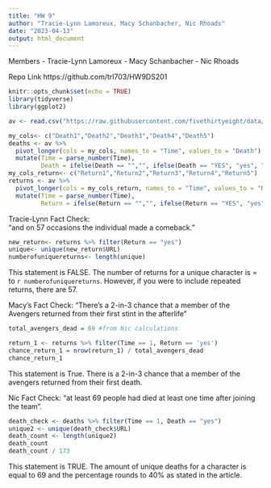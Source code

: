 ```yaml
---
title: "HW 9"
author: "Tracie-Lynn Lamoreux, Macy Schanbacher, Nic Rhoads"
date: "2023-04-13"
output: html_document
---
```


Members
 - Tracie-Lynn Lamoreux
 - Macy Schanbacher
 - Nic Rhoads 

Repo Link
https://github.com/trl703/HW9DS201

```r
knitr::opts_chunk$set(echo = TRUE)
library(tidyverse)
library(ggplot2)
```


```r
av <- read.csv("https://raw.githubusercontent.com/fivethirtyeight/data/master/avengers/avengers.csv", stringsAsFactors = FALSE)

my_cols<- c("Death1","Death2","Death3","Death4","Death5")
deaths <- av %>%
  pivot_longer(cols = my_cols, names_to = "Time", values_to = "Death") %>%
  mutate(Time = parse_number(Time),
         Death = ifelse(Death == "","", ifelse(Death == "YES", "yes", "no")))
my_cols_return<- c("Return1","Return2","Return3","Return4","Return5")
returns <- av %>%
  pivot_longer(cols = my_cols_return, names_to = "Time", values_to = "Return") %>%
  mutate(Time = parse_number(Time),
         Return = ifelse(Return == "","", ifelse(Return == "YES", "yes", "no")))
```

Tracie-Lynn Fact Check:</br>
"and on 57 occasions the individual made a comeback." 
```r
new_return<- returns %>% filter(Return == "yes")
unique<- unique(new_return$URL)
numberofuniquereturns<- length(unique)
```
This statement is FALSE. The number of returns for a unique character is = to `r numberofuniquereturns`. However, if you were to include repeated returns, there are 57. 

Macy's Fact Check:
"There’s a 2-in-3 chance that a member of the Avengers returned from their first stint in the afterlife"

```r
total_avengers_dead = 69 #from Nic calculations

return_1 <- returns %>% filter(Time == 1, Return == 'yes')
chance_return_1 = nrow(return_1) / total_avengers_dead
chance_return_1

```
This statement is True. There is a 2-in-3 chance that a member of the avengers returned from their first death.

Nic Fact Check:
"at least 69 people had died at least one time after joining the team".
```r
death_check <- deaths %>% filter(Time == 1, Death == "yes")
unique2 <- unique(death_check$URL)
death_count <- length(unique2)
death_count
death_count / 173
```
This statement is TRUE. The amount of unique deaths for a character is equal to 69 and the percentage rounds to 40% as stated in the article.